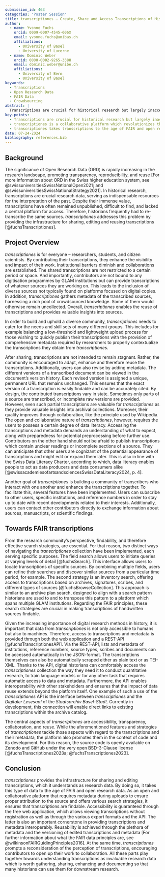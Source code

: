```yaml
---
submission_id: 463
categories: 'Poster Session'
title: transcriptiones – Create, Share and Access Transcriptions of Historical Manuscripts
author:
  - name: Yvonne Fuchs
    orcid: 0009-0007-4545-606X
    email: yvonne.fuchs@unibas.ch
    affiliations:
      - University of Basel
      - University of Lucerne
  - name: Dominic Weber
    orcid: 0000-0002-9265-3388
    email: dominic.weber@unibe.ch
    affiliations:
      - University of Bern
      - University of Basel
keywords:
  - Transcriptions
  - Open Research Data
  - FAIR Data
  - Crowdsourcing
abstract: |
  Transcriptions are crucial for historical research but largely inaccessible, leading to redundant work. transcriptiones revolutionizes the access to transcriptions and metadata of historical sources through a collaborative platform, empowering researchers, students, and citizen scientists to contribute. Thus, it takes transcriptions to the age of FAIR and open research data.
key-points:
  - Transcriptions are crucial for historical research but largely inaccessible, leading to redundant work.
  - transcriptiones is a collaborative platform which revolutionizes the access to transcriptions and metadata.
  - transcriptiones takes transcriptions to the age of FAIR and open research data. 
date: 07-24-2024
bibliography: references.bib
---
```


## Background

The significance of Open Research Data (ORD) is rapidly increasing in the research landscape, promoting transparency, reproducibility, and reuse [For more information about ORD in the Swiss higher education system, see @swissuniversitiesSwissNationalOpen2021; and @swissuniversitiesSwissNationalStrategy2021]. In historical research, transcriptions are crucial research data, serving as indispensable resources for the interpretation of the past. Despite their immense value, transcriptions have often remained unpublished, difficult to find, and lacked a central platform for access. Therefore, historians frequently had to re-transcribe the same sources. *transcriptiones* addresses this problem by providing the infrastructure for sharing, editing and reusing transcriptions [@fuchsTranscriptiones].

## Project Overview

*transcriptiones* is for everyone – researchers, students, and citizen scientists. By contributing their transcriptions, they enhance the visibility and impact of their work. Institutional barriers diminish and collaborations are established. The shared transcriptions are not restricted to a certain period or space. And importantly, contributors are not bound to any digitisation programmes by GLAM institutions but can provide transcriptions of whatever sources they are working on. This leads to the inclusion of diverse sources not typically found on platforms focused on digital copies. In addition, *transcriptiones* gathers metadata of the transcribed sources, harnessing a rich pool of crowdsourced knowledge. Some of them would otherwise remain uncollected. Overall, *transcriptiones* enables the reuse of transcriptions and provides valuable insights into sources.

In order to build and uphold a diverse community, *transcriptiones* needs to cater for the needs and skill sets of many different groups. This includes for example balancing a low-threshold and lightweight upload process for those wishing to quickly publish their transcriptions with the provision of comprehensive metadata required by researchers to properly contextualize the transcriptions they obtain from *transcriptiones*.

After sharing, transcriptions are not intended to remain stagnant. Rather, the community is encouraged to adapt, enhance and therefore reuse the transcriptions. Additionally, users can also revise by adding metadata. The different versions of a transcribed document can be viewed in the document's version history. Each revised version is assigned a unique, permanent URL that remains unchanged. This ensures that the exact version of a transcription is easily findable and can be accurately cited. By design, the contributed transcriptions vary in state. Sometimes only parts of a source are transcribed, or incomplete raw versions are provided. However, even such partial transcriptions are valuable for *transcriptiones* as they provide valuable insights into archival collections. Moreover, their quality improves through collaboration, like the principle used by Wikipedia. The open and collaborative nature of *transcriptiones*, however, requires the users to possess a certain degree of data literacy. Accessing the transcriptions and metadata demands an understanding of what to expect, along with preparedness for potential preprocessing before further use. Contributors on the other hand should not be afraid to publish transcriptions which contain unclear readings or incomplete sections of a source. They can anticipate that other users are cognizant of the potential appearance of transcriptions and might edit or expand them later. This is also in line with the Swiss Data Literacy Charter, according to which, data literacy enables people to act as data producers and data consumers alike [@swissacademiesofartsandsciencesSwissDataLiteracy2024, p. 4].

Another goal of *transcriptiones* is building a community of transcribers who interact with one another and enhance the transcriptions together. To facilitate this, several features have been implemented. Users can subscribe to other users, specific institutions, and reference numbers in order to stay up to date with recent developments related to their interests. Additionally, users can contact other contributors directly to exchange information about sources, manuscripts, or scientific findings.

## Towards FAIR transcriptions

From the research community’s perspective, findability, and therefore effective search strategies, are essential. For that reason, two distinct ways of navigating the *transcriptiones* collection have been implemented, each serving specific purposes. The field search allows users to initiate queries at varying levels of detail [@fuchsSearch]. This interface allows users to locate transcriptions of specific sources. By combining multiple fields, users can refine their searches and discover similar sources from a particular time period, for example. The second strategy is an inventory search, offering access to transcriptions based on archives, signatures, scribes, and different types of sources [@fuchsBrowseCollection]. This approach is similar to an archive plan search, designed to align with a search pattern historians are used to and to transpose this pattern to a platform which spans multiple GLAM institutions. Regarding the FAIR principles, these search strategies are crucial in making transcriptions of handwritten sources findable.

Given the increasing importance of digital research methods in history, it is important that data from *transcriptiones* is not only accessible to humans but also to machines. Therefore, access to transcriptions and metadata is provided through both the web application and a REST-API [@fuchsTranscriptionesAPI]. Via the REST-API, lists and metadata of institutions, reference numbers, source types, scribes and documents can be accessed automatically in the JSON-format. The transcriptions themselves can also be automatically scraped either as plain text or as TEI-XML. Thanks to the API, digital historians can comfortably access the *transcriptiones* collection the way they need it to conduct quantitative research, to train language models or for any other task that requires automatic access to data and metadata. Furthermore, the API enables interoperability with other stakeholders and ensures that the impact of data reuse extends beyond the platform itself. One example of such a use of the *transcriptiones* API is the interface between *transcriptiones* and the *Digitaler Lesesaal* of the *Staatsarchiv Basel-Stadt*. Currently in development, this connection will enable direct links to existing transcriptions within the archive catalog.

The central aspects of *transcriptiones* are accessibility, transparency, collaboration, and reuse. While the aforementioned features and strategies of *transcriptiones* tackle those aspects with regard to the transcriptions and their metadata, the platform also promotes them in the context of code and its development. For this reason, the source code is openly available on Zenodo and GitHub under the very open BSD-3-Clause license [@fuchsTranscriptiones2023a; @fuchsTranscriptiones2023].

## Conclusion

*transcriptiones* provides the infrastructure for sharing and editing transcriptions, which it understands as research data. By doing so, it takes this type of data to the age of FAIR and open research data. As an open and collaborative platform that requires metadata during uploads to ensure proper attribution to the source and offers various search strategies, it ensures that transcriptions are findable. Accessibility is guaranteed through the free web application, which allows viewing transcriptions without registration as well as through the various export formats and the API. The latter is also an important cornerstone in providing transcriptions and metadata interoperably. Reusability is achieved through the plethora of metadata and the versioning of edited transcriptions and metadata [For further information about what the FAIR data principles are, see @wilkinsonFAIRGuidingPrinciples2016]. At the same time, *transcriptiones* prompts a reconsideration of the perception of transcriptions, encouraging contributors to open up their work to collaboration. All these parts play together towards understanding transcriptions as invaluable research data which is worth gathering, sharing, enhancing and documenting so that many historians can use them for downstream research.
